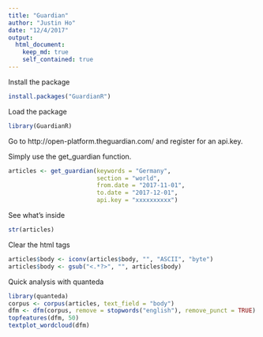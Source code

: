 ```yaml
---
title: "Guardian"
author: "Justin Ho"
date: "12/4/2017"
output:
  html_document:
    keep_md: true
    self_contained: true
---
```


Install the package
```r
install.packages("GuardianR")
```


Load the package
```r
library(GuardianR)
```


Go to http://open-platform.theguardian.com/ and register for an api.key.

Simply use the get_guardian function.
```r
articles <- get_guardian(keywords = "Germany",
                         section = "world",
                         from.date = "2017-11-01",
                         to.date = "2017-12-01",
                         api.key = "xxxxxxxxxx")

```


See what's inside
```r
str(articles)
```


Clear the html tags
```r
articles$body <- iconv(articles$body, "", "ASCII", "byte")
articles$body <- gsub("<.*?>", "", articles$body)
```


Quick analysis with quanteda
```r
library(quanteda)
corpus <- corpus(articles, text_field = "body")
dfm <- dfm(corpus, remove = stopwords("english"), remove_punct = TRUE)
topfeatures(dfm, 50)
textplot_wordcloud(dfm)
```
